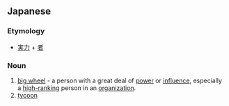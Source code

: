 ==Japanese==
{{ja-kanjitab|じつ|りょく|しゃ|yomi=o}}

===Etymology===
* [[実力]] + [[者]]

===Noun===
{{ja-noun|じつりょくしゃ}}
# [[big wheel]] - a person with a great deal of [[power]] or [[influence]], especially a [[high-ranking]] person in an [[organization]].
# [[tycoon]]